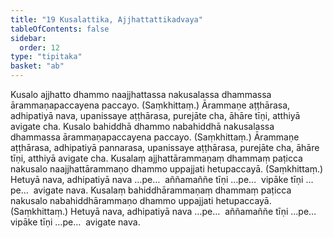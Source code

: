 ```yaml
---
title: "19 Kusalattika, Ajjhattattikadvaya"
tableOfContents: false
sidebar:
  order: 12
type: "tipitaka"
basket: "ab"
---
```



<DynamicBreadcrumb />

<Division number="31">

<Paragraph number="82">
Kusalo ajjhatto dhammo naajjhattassa nakusalassa dhammassa ārammaṇapaccayena paccayo. (Saṃkhittaṃ.) Ārammaṇe aṭṭhārasa, adhipatiyā nava, upanissaye aṭṭhārasa, purejāte cha, āhāre tīṇi, atthiyā avigate cha.
</Paragraph>

<Paragraph number="83">
Kusalo bahiddhā dhammo nabahiddhā nakusalassa dhammassa ārammaṇapaccayena paccayo. (Saṃkhittaṃ.) Ārammaṇe aṭṭhārasa, adhipatiyā pannarasa, upanissaye aṭṭhārasa, purejāte cha, āhāre tīṇi, atthiyā avigate cha.
</Paragraph>

</Division>
<Division number="32">

<Paragraph number="84">
Kusalaṃ ajjhattārammaṇaṃ dhammaṃ paṭicca nakusalo naajjhattārammaṇo dhammo uppajjati hetupaccayā. (Saṃkhittaṃ.) Hetuyā nava, adhipatiyā nava …pe…  aññamaññe tīṇi …pe…  vipāke tīṇi …pe…  avigate nava.
</Paragraph>

<Paragraph number="85">
Kusalaṃ bahiddhārammaṇaṃ dhammaṃ paṭicca nakusalo nabahiddhārammaṇo dhammo uppajjati hetupaccayā. (Saṃkhittaṃ.) Hetuyā nava, adhipatiyā nava …pe…  aññamaññe tīṇi …pe…  vipāke tīṇi …pe…  avigate nava.
</Paragraph>
</Division>